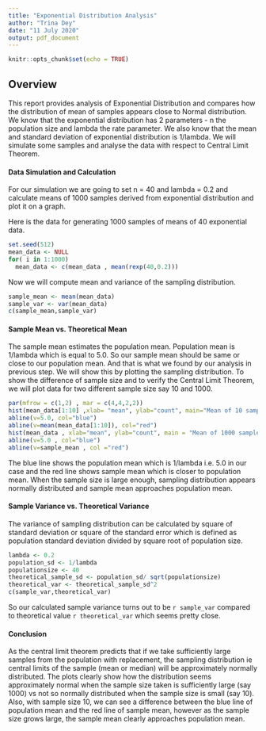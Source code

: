 ```yaml
---
title: "Exponential Distribution Analysis"
author: "Trina Dey"
date: "11 July 2020"
output: pdf_document
---
```


```r
knitr::opts_chunk$set(echo = TRUE)
```

## Overview

This report provides analysis of Exponential Distribution and compares how the distribution of mean of samples appears close to Normal distribution. We know that the exponential distribution has 2 parameters - n the population size and lambda the rate parameter. We also know that the mean and standard deviation of exponential distribution is 1/lambda. We will simulate some samples and analyse the data with respect to Central Limit Theorem.


#### Data Simulation and Calculation
For our simulation we are going to set n = 40 and lambda = 0.2 and calculate means of 1000 samples derived from exponential distribution and plot it on a graph.

Here is the data for generating 1000 samples of means of 40 exponential data.

```r
set.seed(512)
mean_data <- NULL
for( i in 1:1000)
  mean_data <- c(mean_data , mean(rexp(40,0.2)))
```

Now we will compute mean and variance of the sampling distribution.

```r
sample_mean <- mean(mean_data)
sample_var <- var(mean_data)
c(sample_mean,sample_var)
```


#### Sample Mean vs. Theoretical Mean
The sample mean estimates the population mean. Population mean is 1/lambda which is equal to 5.0. So our sample mean should be same or close to our population mean. And that is what we found by our analysis in previous step. We will show this by plotting the sampling distribution. To show the difference of sample size and to verify the Central Limit Theorem, we will plot data for two different sample size say 10 and 1000.

```r
par(mfrow = c(1,2) , mar = c(4,4,2,2))
hist(mean_data[1:10] ,xlab= "mean", ylab="count", main="Mean of 10 samples", border = "black")
abline(v=5.0, col="blue")
abline(v=mean(mean_data[1:10]), col="red")
hist(mean_data , xlab="mean", ylab="count", main = "Mean of 1000 samples",border = "black")
abline(v=5.0 , col="blue")
abline(v=sample_mean , col ="red")

```

The blue line shows the population mean which is 1/lambda i.e. 5.0 in our case and the red line shows sample mean which is closer to population mean. When the sample size is large enough, sampling distribution appears normally distributed and sample mean approaches population mean.

#### Sample Variance vs. Theoretical Variance
The variance of sampling distribution can be calculated by square of standard deviation or square of the standard error which is defined as population standard deviation divided by square root of population size. 

```r
lambda <- 0.2
population_sd <- 1/lambda
populationsize <- 40
theoretical_sample_sd <- population_sd/ sqrt(populationsize)
theoretical_var <- theoretical_sample_sd^2
c(sample_var,theoretical_var)
```

So our calculated sample variance turns out to be `r sample_var` compared to theoretical value `r theoretical_var` which seems pretty close.


#### Conclusion
As the central limit theorem predicts that if we take sufficiently large samples from the population with replacement, the sampling distribution ie central limits of the sample (mean or median) will be approximately normally distributed. The plots clearly show how the distribution seems approximately normal when the sample size taken is sufficiently large (say 1000) vs not so normally distributed when the sample size is small (say 10). Also, with sample size 10, we can see a difference between the blue line of population mean and the red line of sample mean, however as the sample size grows large, the sample mean clearly approaches population mean.

